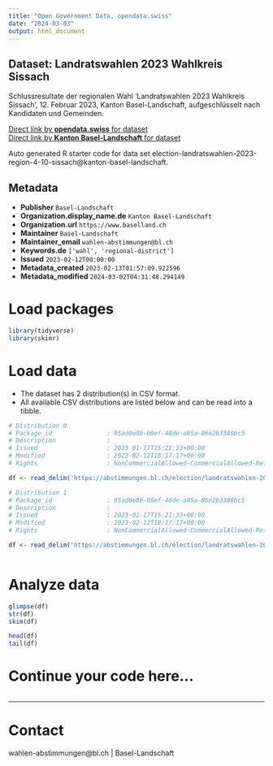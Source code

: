 ```yaml
---
title: "Open Government Data, opendata.swiss"
date: "2024-03-03"
output: html_document
---
```


## Dataset: Landratswahlen 2023 Wahlkreis Sissach

Schlussresultate der regionalen Wahl 'Landratswahlen 2023 Wahlkreis Sissach', 12. Februar 2023, Kanton Basel-Landschaft, aufgeschlüsselt nach Kandidaten und Gemeinden.

[Direct link by **opendata.swiss** for dataset](https://opendata.swiss/de/dataset/landratswahlen-2023-wahlkreis-sissach)<br>
[Direct link by **Kanton Basel-Landschaft** for dataset](https://abstimmungen.bl.ch/election/landratswahlen-2023-region-4-10-sissach/data)

Auto generated R starter code for data set election-landratswahlen-2023-region-4-10-sissach@kanton-basel-landschaft.

## Metadata

- **Publisher** `Basel-Landschaft`
- **Organization.display_name.de** `Kanton Basel-Landschaft`
- **Organization.url** `https://www.baselland.ch`
- **Maintainer** `Basel-Landschaft`
- **Maintainer_email** `wahlen-abstimmungen@bl.ch`
- **Keywords.de** `['wahl', 'regional-district']`
- **Issued** `2023-02-12T00:00:00`
- **Metadata_created** `2023-02-13T01:57:09.922596`
- **Metadata_modified** `2024-03-02T04:31:48.294149`


# Load packages

```r

library(tidyverse)
library(skimr)

```

# Load data

-   The dataset has 2 distribution(s) in CSV format.
-   All available CSV distributions are listed below and can be read into a tibble.

```r

# Distribution 0
# Package_id               : 95ad0e8b-00ef-48de-a85a-86e2b3380bc5
# Description              : 
# Issued                   : 2023-01-17T15:21:33+00:00
# Modified                 : 2023-02-12T18:17:17+00:00
# Rights                   : NonCommercialAllowed-CommercialAllowed-ReferenceRequired

df <- read_delim('https://abstimmungen.bl.ch/election/landratswahlen-2023-region-4-10-sissach/data-parties-csv')

# Distribution 1
# Package_id               : 95ad0e8b-00ef-48de-a85a-86e2b3380bc5
# Description              : 
# Issued                   : 2023-01-17T15:21:33+00:00
# Modified                 : 2023-02-12T18:17:17+00:00
# Rights                   : NonCommercialAllowed-CommercialAllowed-ReferenceRequired

df <- read_delim('https://abstimmungen.bl.ch/election/landratswahlen-2023-region-4-10-sissach/data-csv')



```

# Analyze data

```r

glimpse(df)
str(df)
skim(df)

head(df)
tail(df)

```

# Continue your code here...

```r

```

------------------------------------------------------------------------

# Contact

wahlen-abstimmungen@bl.ch | Basel-Landschaft
